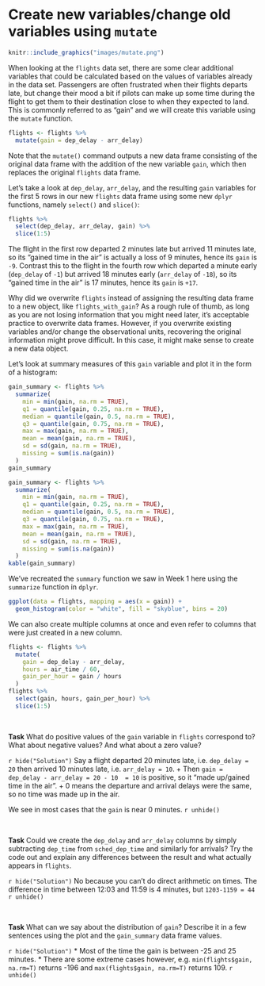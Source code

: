 # Create new variables/change old variables using `mutate` {-}

```r
knitr::include_graphics("images/mutate.png")
```

When looking at the `flights` data set, there are some clear additional variables that could be calculated based on the values of variables already in the data set.  Passengers are often frustrated when their flights departs late, but change their mood a bit if pilots can make up some time during the flight to get them to their destination close to when they expected to land.  This is commonly referred to as "gain" and we will create this variable using the `mutate` function.  

```r
flights <- flights %>% 
  mutate(gain = dep_delay - arr_delay)
```
Note that the `mutate()` command outputs a new data frame consisting of the original data frame with the addition of the new variable `gain`, which then replaces the original `flights` data frame.

Let's take a look at `dep_delay`, `arr_delay`, and the resulting `gain` variables for the first 5 rows in our new `flights` data frame using some new `dplyr` functions, namely `select()` and `slice()`:

```r
flights %>% 
  select(dep_delay, arr_delay, gain) %>% 
  slice(1:5)
```

The flight in the first row departed 2 minutes late but arrived 11 minutes late, so its "gained time in the air" is actually a loss of 9 minutes, hence its `gain` is `-9`. Contrast this to the flight in the fourth row which departed a minute early (`dep_delay` of `-1`) but arrived 18 minutes early (`arr_delay` of `-18`), so its "gained time in the air" is 17 minutes, hence its `gain` is `+17`.

Why did we overwrite `flights` instead of assigning the resulting data frame to a new object, like `flights_with_gain`? As a rough rule of thumb, as long as you are not losing information that you might need later, it's acceptable practice to overwrite data frames.  However, if you overwrite existing variables and/or change the observational units, recovering the original information might prove difficult. In this case, it might make sense to create a new data object.

Let's look at summary measures of this `gain` variable and plot it in the form of a histogram:

```r
gain_summary <- flights %>% 
  summarize(
    min = min(gain, na.rm = TRUE),
    q1 = quantile(gain, 0.25, na.rm = TRUE),
    median = quantile(gain, 0.5, na.rm = TRUE),
    q3 = quantile(gain, 0.75, na.rm = TRUE),
    max = max(gain, na.rm = TRUE),
    mean = mean(gain, na.rm = TRUE),
    sd = sd(gain, na.rm = TRUE),
    missing = sum(is.na(gain))
  )
gain_summary
```
```r
gain_summary <- flights %>% 
  summarize(
    min = min(gain, na.rm = TRUE),
    q1 = quantile(gain, 0.25, na.rm = TRUE),
    median = quantile(gain, 0.5, na.rm = TRUE),
    q3 = quantile(gain, 0.75, na.rm = TRUE),
    max = max(gain, na.rm = TRUE),
    mean = mean(gain, na.rm = TRUE),
    sd = sd(gain, na.rm = TRUE),
    missing = sum(is.na(gain))
  )
kable(gain_summary)
```

We've recreated the `summary` function we saw in Week 1 here using the `summarize` function in `dplyr`.

```r
ggplot(data = flights, mapping = aes(x = gain)) +
  geom_histogram(color = "white", fill = "skyblue", bins = 20)
```

We can also create multiple columns at once and even refer to columns that were just created in a new column.

```r
flights <- flights %>% 
  mutate(
    gain = dep_delay - arr_delay,
    hours = air_time / 60,
    gain_per_hour = gain / hours
  )
flights %>% 
  select(gain, hours, gain_per_hour) %>% 
  slice(1:5)
```

<br>

**Task**
What do positive values of the `gain` variable in `flights` correspond to?  What about negative values?  And what about a zero value?

`r hide("Solution")`
Say a flight departed 20 minutes late, i.e. `dep_delay = 20` then arrived 10 minutes late, i.e. `arr_delay = 10`.
   + Then `gain = dep_delay - arr_delay = 20 - 10  = 10` is positive,
so it "made up/gained time in the air".
   + 0 means the departure and arrival delays were the same, so no time was made up in the air.
   
We see in most cases that the `gain` is near 0 minutes.
`r unhide()`

<br>

**Task**
Could we create the `dep_delay` and `arr_delay` columns by simply subtracting `dep_time` from `sched_dep_time` and similarly for arrivals?  Try the code out and explain any differences between the result and what actually appears in `flights`.

`r hide("Solution")`
No because you can't do direct arithmetic on times. 
The difference in time between  12:03 and 11:59 is 4 minutes, but `1203-1159 = 44`
`r unhide()`

<br>

**Task**
What can we say about the distribution of `gain`?  Describe it in a few sentences using the plot and the `gain_summary` data frame values.

`r hide("Solution")`
* Most of the time the gain is between -25 and 25 minutes.
* There are some extreme cases however, e.g. `min(flights$gain, na.rm=T)` returns -196 and `max(flights$gain, na.rm=T)` returns 109.
`r unhide()`

<br>
<br>

